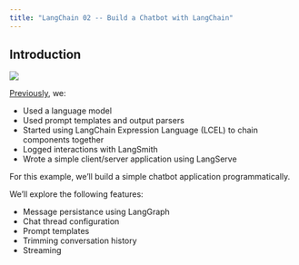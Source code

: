 ```yaml
---
title: "LangChain 02 -- Build a Chatbot with LangChain"
---
```


## Introduction

[![](https://colab.research.google.com/assets/colab-badge.svg)](https://colab.research.google.com/github/trgardos/ml-549-fa24/blob/main/src/langchain/02-langchain-chatbot.ipynb)

[Previously](16-langchain01.qmd), we:

- Used a language model
- Used prompt templates and output parsers
- Started using LangChain Expression Language (LCEL) to chain components together
- Logged interactions with LangSmith
- Wrote a simple client/server application using LangServe

For this example, we'll build a simple chatbot application programmatically.

We'll explore the following features:

- Message persistance using LangGraph
- Chat thread configuration
- Prompt templates
- Trimming conversation history
- Streaming
